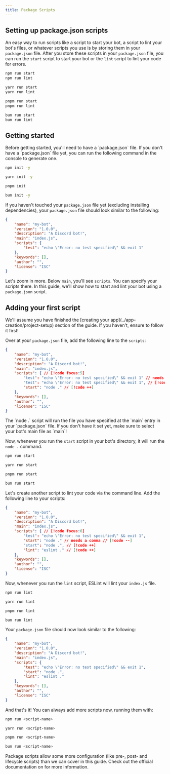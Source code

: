 ```yaml
---
title: Package Scripts
---
```


## Setting up package.json scripts

An easy way to run scripts like a script to start your bot, a script to lint your bot's files, or whatever scripts you use is by storing them in your `package.json` file. After you store these scripts in your `package.json` file, you can run the `start` script to start your bot or the `lint` script to lint your code for errors.

```sh tab="npm"
npm run start
npm run lint
```

```sh tab="yarn"
yarn run start
yarn run lint
```

```sh tab="pnpm"
pnpm run start
pnpm run lint
```

```sh tab="bun"
bun run start
bun run lint
```

## Getting started

<Callout>
Before getting started, you'll need to have a `package.json` file. If you don't have a `package.json` file yet, you can run the following command in the console to generate one.

```sh tab="npm"
npm init -y
```

```sh tab="yarn"
yarn init -y
```

```sh tab="pnpm"
pnpm init
```

```sh tab="bun"
bun init -y
```

</Callout>

If you haven't touched your `package.json` file yet (excluding installing dependencies), your `package.json` file should look similar to the following:

```json title="package.json"
{
	"name": "my-bot",
	"version": "1.0.0",
	"description": "A Discord bot!",
	"main": "index.js",
	"scripts": {
		"test": "echo \"Error: no test specified\" && exit 1"
	},
	"keywords": [],
	"author": "",
	"license": "ISC"
}
```

Let's zoom in more. Below `main`, you'll see `scripts`. You can specify your scripts there. In this guide, we'll show how to start and lint your bot using a `package.json` script.

## Adding your first script

<Callout>
	We'll assume you have finished the [creating your app](../app-creation/project-setup) section of the guide. If you
	haven't, ensure to follow it first!
</Callout>

Over at your `package.json` file, add the following line to the `scripts`:

```json title="package.json"
{
	"name": "my-bot",
	"version": "1.0.0",
	"description": "A Discord bot!",
	"main": "index.js",
	"scripts": { // [!code focus:5]
		"test": "echo \"Error: no test specified\" && exit 1" // needs a comma // [!code --]
		"test": "echo \"Error: no test specified\" && exit 1", // [!code ++]
		"start": "node ." // [!code ++]
	},
	"keywords": [],
	"author": "",
	"license": "ISC"
}
```

<Callout>
	The `node .` script will run the file you have specified at the `main` entry in your `package.json` file. If you don't
	have it set yet, make sure to select your bot's main file as `main`!
</Callout>

Now, whenever you run the `start` script in your bot's directory, it will run the `node .` command.

```sh tab="npm"
npm run start
```

```sh tab="yarn"
yarn run start
```

```sh tab="pnpm"
pnpm run start
```

```sh tab="bun"
bun run start
```

Let's create another script to lint your code via the command line. Add the following line to your scripts:

```json title="package.json"
{
	"name": "my-bot",
	"version": "1.0.0",
	"description": "A Discord bot!",
	"main": "index.js",
	"scripts": { // [!code focus:6]
		"test": "echo \"Error: no test specified\" && exit 1",
		"start": "node ." // needs a comma // [!code --]
		"start": "node .", // [!code ++]
		"lint": "eslint ." // [!code ++]
	},
	"keywords": [],
	"author": "",
	"license": "ISC"
}
```

Now, whenever you run the `lint` script, ESLint will lint your `index.js` file.

```sh tab="npm"
npm run lint
```

```sh tab="yarn"
yarn run lint
```

```sh tab="pnpm"
pnpm run lint
```

```sh tab="bun"
bun run lint
```

Your `package.json` file should now look similar to the following:

```json
{
	"name": "my-bot",
	"version": "1.0.0",
	"description": "A Discord bot!",
	"main": "index.js",
	"scripts": {
		"test": "echo \"Error: no test specified\" && exit 1",
		"start": "node .",
		"lint": "eslint ."
	},
	"keywords": [],
	"author": "",
	"license": "ISC"
}
```

And that's it! You can always add more scripts now, running them with:

```sh tab="npm"
npm run <script-name>
```

```sh tab="yarn"
yarn run <script-name>
```

```sh tab="pnpm"
pnpm run <script-name>
```

```sh tab="bun"
bun run <script-name>
```

<Cards>
	<Card title="Package Scripts" href="https://docs.npmjs.com/cli/v7/using-npm/scripts">
		Package scripts allow some more configuration (like pre-, post- and lifecycle scripts) than we can cover in this
		guide. Check out the official documentation on for more information.
	</Card>
</Cards>
